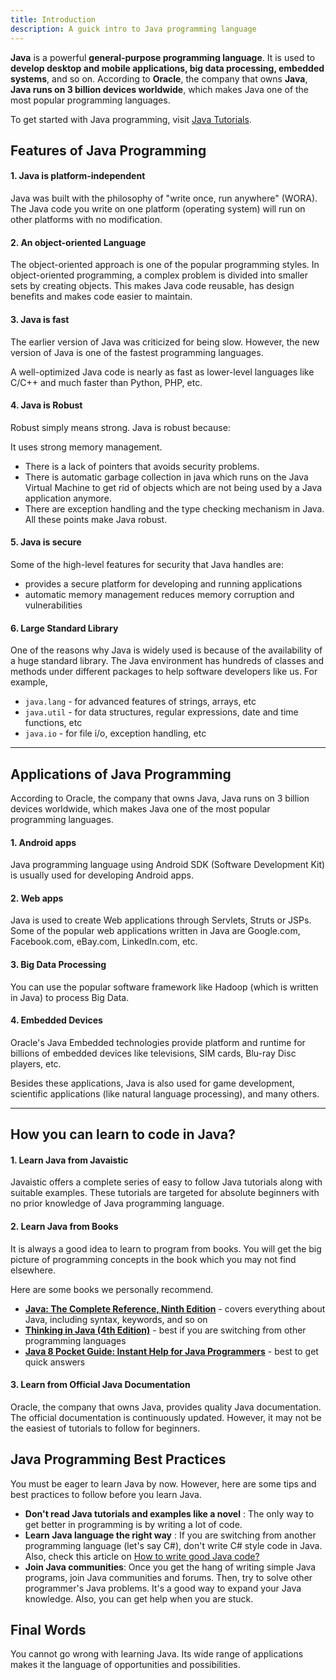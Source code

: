 ```yaml
---
title: Introduction
description: A guick intro to Java programming language
---
```


**Java** is a powerful **general-purpose programming language**. It is used to **develop desktop and mobile applications, big data processing, embedded systems**, and so on. According to **Oracle**, the company that owns **Java**, **Java runs on 3 billion devices worldwide**, which makes Java one of the most popular programming languages.

To get started with Java programming, visit [Java Tutorials](/programs/introduction).

## Features of Java Programming


#### 1. Java is platform-independent

Java was built with the philosophy of "write once, run anywhere" (WORA). The Java code you write on one platform (operating system) will run on other platforms with no modification.

#### 2. An object-oriented Language

The object-oriented approach is one of the popular programming styles. In object-oriented programming, a complex problem is divided into smaller sets by creating objects. This makes Java code reusable, has design benefits and makes code easier to maintain.

#### 3. Java is fast

The earlier version of Java was criticized for being slow. However, the new version of Java is one of the fastest programming languages.

A well-optimized Java code is nearly as fast as lower-level languages like C/C++ and much faster than Python, PHP, etc.

#### 4. Java is Robust

Robust simply means strong. Java is robust because:

It uses strong memory management.

- There is a lack of pointers that avoids security problems.
- There is automatic garbage collection in java which runs on the Java Virtual Machine to get rid of objects which are not being used by a Java application anymore.
- There are exception handling and the type checking mechanism in Java. All these points make Java robust.

#### 5. Java is secure

Some of the high-level features for security that Java handles are:

- provides a secure platform for developing and running applications
- automatic memory management reduces memory corruption and vulnerabilities

#### 6. Large Standard Library

One of the reasons why Java is widely used is because of the availability of a huge standard library. The Java environment has hundreds of classes and methods under different packages to help software developers like us. For example,

- `java.lang` - for advanced features of strings, arrays, etc
- `java.util` - for data structures, regular expressions, date and time functions, etc
- `java.io` - for file i/o, exception handling, etc

---

## Applications of Java Programming

According to Oracle, the company that owns Java, Java runs on 3 billion devices worldwide, which makes Java one of the most popular programming languages.

#### 1. Android apps

Java programming language using Android SDK (Software Development Kit) is usually used for developing Android apps.

#### 2. Web apps

Java is used to create Web applications through Servlets, Struts or JSPs. Some of the popular web applications written in Java are Google.com, Facebook.com, eBay.com, LinkedIn.com, etc.

#### 3. Big Data Processing

You can use the popular software framework like Hadoop (which is written in Java) to process Big Data.

#### 4. Embedded Devices

Oracle's Java Embedded technologies provide platform and runtime for billions of embedded devices like televisions, SIM cards, Blu-ray Disc players, etc.

Besides these applications, Java is also used for game development, scientific applications (like natural language processing), and many others.

---

## How you can learn to code in Java?

#### 1. Learn Java from Javaistic

<span className="font-extrabold text-transparent bg-clip-text bg-gradient-to-br from-sky-400 to-indigo-500">Javaistic</span> offers a complete series of easy to follow Java tutorials along with suitable examples. These tutorials are targeted for absolute beginners with no prior knowledge of Java programming language.

#### 2. Learn Java from Books

It is always a good idea to learn to program from books. You will get the big picture of programming concepts in the book which you may not find elsewhere.

Here are some books we personally recommend.

- [**Java: The Complete Reference, Ninth Edition**](http://amzn.to/2mAdN34) - covers everything about Java, including syntax, keywords, and so on
- [**Thinking in Java (4th Edition)**](http://amzn.to/2mkvCCK) - best if you are switching from other programming languages
- [**Java 8 Pocket Guide: Instant Help for Java Programmers**](http://amzn.to/2mEszGG) - best to get quick answers

#### 3. Learn from Official Java Documentation

Oracle, the company that owns Java, provides quality Java documentation. The official documentation is continuously updated. However, it may not be the easiest of tutorials to follow for beginners.

## Java Programming Best Practices

You must be eager to learn Java by now. However, here are some tips and best practices to follow before you learn Java.


- <b>Don't read Java tutorials and examples like a novel</b> : The only way to get better in programming is by writing a lot of code.
- <b>Learn Java language the right way</b> : If you are switching from another programming language (let's say C#), don't write C# style code in Java. Also, check this article on <a href="http://www.ibm.com/developerworks/library/j-perry-writing-good-java-code/index.html">How to write good Java code?</a>
- <b>Join Java communities</b>: Once you get the hang of writing simple Java programs, join Java communities and forums. Then, try to solve other programmer's Java problems. It's a good way to expand your Java knowledge. Also, you can get help when you are stuck.


## Final Words

You cannot go wrong with learning Java. Its wide range of applications makes it the language of opportunities and possibilities.
